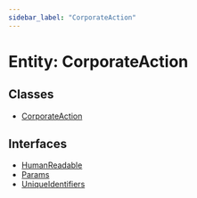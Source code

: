 ```yaml
---
sidebar_label: "CorporateAction"
---
```


# Entity: CorporateAction

## Classes

- [CorporateAction](classes/CorporateAction.mdx)

## Interfaces

- [HumanReadable](interfaces/HumanReadable.mdx)
- [Params](interfaces/Params.mdx)
- [UniqueIdentifiers](interfaces/UniqueIdentifiers.mdx)
